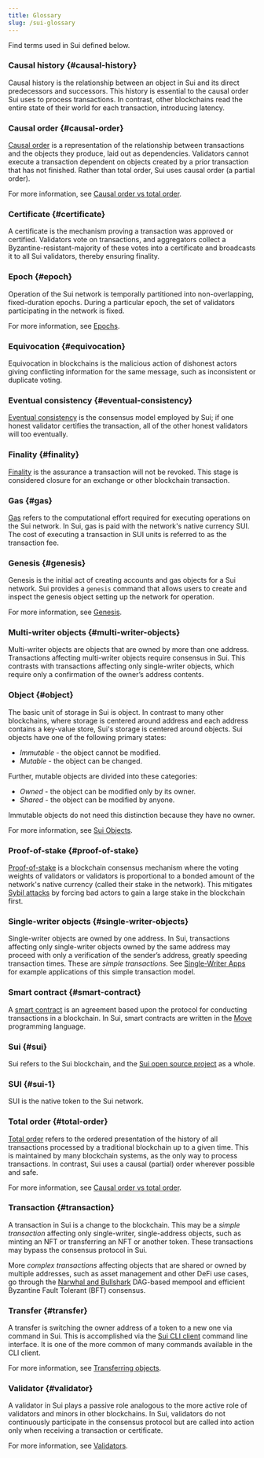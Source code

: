 ```yaml
---
title: Glossary
slug: /sui-glossary
---
```


Find terms used in Sui defined below.

### Causal history {#causal-history}

Causal history is the relationship between an object in Sui and its direct predecessors and successors. This history is essential to the causal order Sui uses to process transactions. In contrast, other blockchains read the entire state of their world for each transaction,
introducing latency.

### Causal order {#causal-order}

[Causal order](https://www.scattered-thoughts.net/writing/causal-ordering/) is a representation of the relationship between transactions and the objects they produce, laid out as dependencies. Validators cannot execute a transaction dependent on objects created by a prior transaction that has not finished. Rather than total order, Sui uses causal order (a partial order).

For more information, see [Causal order vs total order](sui-compared.mdx#causal-order-vs-total-order).

### Certificate {#certificate}

A certificate is the mechanism proving a transaction was approved or certified. Validators vote on transactions, and aggregators collect a Byzantine-resistant-majority of these votes into a certificate and broadcasts it to all Sui validators, thereby ensuring finality.

### Epoch {#epoch}

Operation of the Sui network is temporally partitioned into non-overlapping, fixed-duration epochs. During a particular epoch, the set of validators participating in the network is fixed.

For more information, see [Epochs](../contribute/nodes/validator.mdx#epochs).

### Equivocation {#equivocation}

Equivocation in blockchains is the malicious action of dishonest actors giving conflicting information for the same message, such as inconsistent or duplicate voting.

### Eventual consistency {#eventual-consistency}

[Eventual consistency](https://en.wikipedia.org/wiki/Eventual_consistency) is the consensus model employed by Sui; if one honest validator
certifies the transaction, all of the other honest validators will too eventually.

### Finality {#finality}

[Finality](https://medium.com/mechanism-labs/finality-in-blockchain-consensus-d1f83c120a9a) is the assurance a transaction will not be revoked. This stage is considered closure for an exchange or other blockchain transaction.

### Gas {#gas}

[Gas](https://ethereum.org/en/developers/docs/gas/) refers to the computational effort required for executing operations on the Sui network. In Sui, gas is paid with the network's native currency SUI. The cost of executing a transaction in SUI units is referred to as the transaction fee.

### Genesis {#genesis}

Genesis is the initial act of creating accounts and gas objects for a Sui network. Sui provides a `genesis` command that allows users to create and inspect the genesis object setting up the network for operation.

For more information, see [Genesis](../build/setup/cli/client-cli.mdx#customize-genesis).

### Multi-writer objects {#multi-writer-objects}

Multi-writer objects are objects that are owned by more than one address. Transactions affecting multi-writer objects require consensus in Sui. This contrasts with transactions affecting only single-writer objects, which require only a confirmation of the owner’s address contents.

### Object {#object}

The basic unit of storage in Sui is object. In contrast to many other blockchains, where storage is centered around address and each address contains a key-value store, Sui's storage is centered around objects. Sui objects have one of the following primary states:

-   _Immutable_ - the object cannot be modified.
-   _Mutable_ - the object can be changed.

Further, mutable objects are divided into these categories:

-   _Owned_ - the object can be modified only by its owner.
-   _Shared_ - the object can be modified by anyone.

Immutable objects do not need this distinction because they have no owner.

For more information, see [Sui Objects](../learn/core-concepts/objects.mdx).

### Proof-of-stake {#proof-of-stake}

[Proof-of-stake](https://en.wikipedia.org/wiki/Proof_of_stake) is a blockchain consensus mechanism where the voting weights of validators or validators is proportional to a bonded amount of the network's native currency (called their stake in the network). This mitigates [Sybil attacks](https://en.wikipedia.org/wiki/Sybil_attack) by forcing bad actors to gain a large stake in the blockchain first.

### Single-writer objects {#single-writer-objects}

Single-writer objects are owned by one address. In Sui, transactions affecting only single-writer objects owned by the same address may proceed with only a verification of the sender’s address, greatly speeding transaction times. These are _simple transactions_. See [Single-Writer Apps](../learn/core-concepts/single-writer-apps.mdx) for example applications of this simple transaction model.

### Smart contract {#smart-contract}

A [smart contract](https://en.wikipedia.org/wiki/Smart_contract) is an agreement based upon the protocol for conducting transactions in a blockchain. In Sui, smart contracts are written in the [Move](https://github.com/MystenLabs/awesome-move) programming language.

### Sui {#sui}

Sui refers to the Sui blockchain, and the [Sui open source project](https://github.com/MystenLabs/sui/) as a whole.

### SUI {#sui-1}

SUI is the native token to the Sui network.

### Total order {#total-order}

[Total order](https://en.wikipedia.org/wiki/Total_order) refers to the ordered presentation of the history of all transactions processed by a traditional blockchain up to a given time. This is maintained by many blockchain systems, as the only way to process transactions. In contrast, Sui uses a causal (partial) order wherever possible and safe.

For more information, see [Causal order vs total order](sui-compared.mdx#causal-order-vs-total-order).

### Transaction {#transaction}

A transaction in Sui is a change to the blockchain. This may be a _simple transaction_ affecting only single-writer, single-address objects, such as minting an NFT or transferring an NFT or another token. These transactions may bypass the consensus protocol in Sui.

More _complex transactions_ affecting objects that are shared or owned by multiple addresses, such as asset management and other DeFi use cases, go through the [Narwhal and Bullshark](https://github.com/MystenLabs/narwhal) DAG-based mempool and efficient Byzantine Fault Tolerant (BFT) consensus.

### Transfer {#transfer}

A transfer is switching the owner address of a token to a new one via command in Sui. This is accomplished via the [Sui CLI client](../build/setup/cli/client-cli.mdx) command line interface. It is one of the more common of many commands available in the CLI client.

For more information, see [Transferring objects](../build/setup/cli/client-cli.mdx#transferring-objects).

### Validator {#validator}

A validator in Sui plays a passive role analogous to the more active role of validators and minors in other blockchains. In Sui, validators do not continuously participate in the consensus protocol but are called into action only when receiving a transaction or
certificate.

For more information, see [Validators](../contribute/nodes/validator.mdx).
